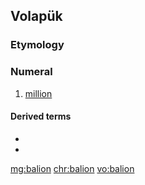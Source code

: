==Volapük==

===Etymology===
{{suffix|bal|ion|lang=vo}}

===Numeral===
{{head|vo|numeral}}

# {{context|cardinal|lang=vo}} [[million]]

====Derived terms====
* {{l|vo|balionan}}
* {{l|vo|balionat}}

[[mg:balion]]
[[chr:balion]]
[[vo:balion]]